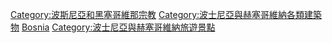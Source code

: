 {{Commons category|Religious buildings in Bosnia and Herzegovina}}

[[Category:波斯尼亞和黑塞哥維那宗教|Category:波斯尼亞和黑塞哥維那宗教]]
[[Category:波士尼亞與赫塞哥維納各類建築物|Category:波士尼亞與赫塞哥維納各類建築物]]
[[Category:歐洲各國宗教場所|Bosnia]]
[[Category:波士尼亞與赫塞哥維納旅遊景點|Category:波士尼亞與赫塞哥維納旅遊景點]]